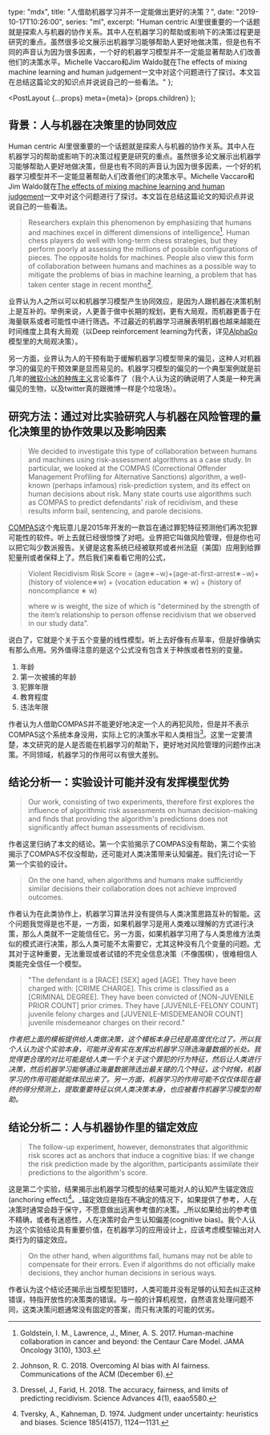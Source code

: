   type: "mdx",
  title: "人借助机器学习并不一定能做出更好的决策？",
  date: "2019-10-17T10:26:00",
  series: "ml",
  excerpt:
    "Human centric AI里很重要的一个话题就是探索人与机器的协作关系。其中人在机器学习的帮助或影响下的决策过程更是研究的重点。虽然很多论文展示出机器学习能够帮助人更好地做决策，但是也有不同的声音认为因为很多因素，一个好的机器学习模型并不一定能显著帮助人们改善他们的决策水平。Michelle Vaccaro和Jim Waldo就在The effects of mixing machine learning and human judgement一文中对这个问题进行了探讨。本文旨在总结这篇论文的知识点并说说自己的一些看法。"
};


  <PostLayout {...props} meta={meta}>
    {props.children}
  </PostLayout>
);

## 背景：人与机器在决策里的协同效应

Human centric AI里很重要的一个话题就是探索人与机器的协作关系。其中人在机器学习的帮助或影响下的决策过程更是研究的重点。虽然很多论文展示出机器学习能够帮助人更好地做决策，但是也有不同的声音认为因为很多因素，一个好的机器学习模型并不一定能显著帮助人们改善他们的决策水平。Michelle Vaccaro和Jim Waldo就在[The effects of mixing machine learning and human judgement](https://queue.acm.org/detail.cfm?id=3363293)一文中对这个问题进行了探讨。本文旨在总结这篇论文的知识点并说说自己的一些看法。

> Researchers explain this phenomenon by emphasizing that humans and machines excel in different dimensions of intelligence[^1]. Human chess players do well with long-term chess strategies, but they perform poorly at assessing the millions of possible configurations of pieces. The opposite holds for machines. People also view this form of collaboration between humans and machines as a possible way to mitigate the problems of bias in machine learning, a problem that has taken center stage in recent months[^2].

业界认为人之所以可以和机器学习模型产生协同效应，是因为人跟机器在决策机制上是互补的。举例来说，人更善于做中长期的规划，更有大局观，而机器更善于在海量联系或者可能性中进行筛选。不过最近的机器学习进展表明机器也越来越能在时间维度上具有大局观（以Deep reinforcement learning为代表，详见[AlphaGo](https://deepmind.com/blog/article/alphago-zero-starting-scratch)模型里的大局观决策）。

另一方面，业界认为人的干预有助于缓解机器学习模型带来的偏见，这种人对机器学习的偏见的干预效果是显而易见的。机器学习模型的偏见的一个典型案例就是前几年的[微软小冰的种族主义](https://www.theverge.com/2016/3/24/11297050/tay-microsoft-chatbot-racist)言论事件了（我个人认为这的确说明了人类是一种充满偏见的生物，以及twitter真的跟微博一样是个垃圾场）。

## 研究方法：通过对比实验研究人与机器在风险管理的量化决策里的协作效果以及影响因素

> We decided to investigate this type of collaboration between humans and machines using risk-assessment algorithms as a case study. In particular, we looked at the COMPAS (Correctional Offender Management Profiling for Alternative Sanctions) algorithm, a well-known (perhaps infamous) risk-prediction system, and its effect on human decisions about risk. Many state courts use algorithms such as COMPAS to predict defendants' risk of recidivism, and these results inform bail, sentencing, and parole decisions.

[COMPAS](https://en.wikipedia.org/wiki/COMPAS_(software))这个鬼玩意儿是2015年开发的一款旨在通过罪犯特征预测他们再次犯罪可能性的软件。听上去就已经很惊悚了对吧。业界把它叫做风险管理，但是你也可以把它叫少数派报告。关键是这套系统已经被联邦或者州法庭（美国）应用到给罪犯量刑或者保释上了。然后我们来看看它用的公式，

> Violent Recidivism Risk Score = (age∗−w)+(age-at-first-arrest∗−w)+(history of violence∗w) + (vocation education ∗ w) + (history of noncompliance ∗ w)
>
> where w is weight, the size of which is "determined by the strength of the item’s relationship to person offense recidivism that we observed in our study data".

说白了，它就是个关于五个变量的线性模型。听上去好像有点草率，但是好像确实有那么点用。另外值得注意的是这个公式没有包含关于种族或者性别的变量。

1. 年龄
2. 第一次被捕的年龄
3. 犯罪年限
4. 教育程度
5. 违法年限

作者认为人借助COMPAS并不能更好地决定一个人的再犯风险，但是并不表示COMPAS这个系统本身没用，实际上它的决策水平和人类相当[^3]。这里一定要清楚，本文研究的是人是否能在机器学习的帮助下，更好地对风险管理的问题作出决策。不同领域，机器学习的作用可以有很大差别。

## 结论分析一：实验设计可能并没有发挥模型优势

> Our work, consisting of two experiments, therefore first explores the influence of algorithmic risk assessments on human decision-making and finds that providing the algorithm's predictions does not significantly affect human assessments of recidivism. 

作者这里归纳了本文的结论。第一个实验揭示了COMPAS没有帮助，第二个实验揭示了COMPAS不仅没帮助，还可能对人类决策带来认知偏差。我们先讨论一下第一个实验的设计。

> On the one hand, when algorithms and humans make sufficiently similar decisions their collaboration does not achieve improved outcomes.

作者认为在此类协作上，机器学习算法并没有提供与人类决策思路互补的智能。这个问题我觉得是也不是，一方面，如果机器学习是用人类难以理解的方式进行决策，那么人类就不一定能信任它。另一方面，如果机器学习用了与人类思维方法类似的模式进行决策，那么人类可能不太需要它，尤其这种没有几个变量的问题。尤其对于这种重要，无法重现或者试错的不完全信息决策（不像围棋），很难相信人类能完全信任一个模型。

> "The defendant is a [RACE] [SEX] aged [AGE]. They have been charged with: [CRIME CHARGE]. This crime is classified as a [CRIMINAL DEGREE]. They have been convicted of [NON-JUVENILE PRIOR COUNT] prior crimes. They have [JUVENILE-FELONY COUNT] juvenile felony charges and [JUVENILE-MISDEMEANOR COUNT] juvenile misdemeanor charges on their record."

_作者把上面的模板提供给人类做决策，这个模板本身已经是高度优化过了。所以我个人认为这个实验本身，可能并没有实在发挥出机器学习筛选海量数据的长处。我觉得更合理的对比可能是给人类一千个关于这个罪犯的行为特征，然后让人类进行决策，然后机器学习能够通过海量数据筛选出最关键的几个特征，这个时候，机器学习的作用可能就能体现出来了。另一方面，机器学习的作用可能不仅仅体现在最终的得分预测上，提取重要特征以供人类决策本身，也应被看作机器学习模型的帮助。_

## 结论分析二：人与机器协作里的锚定效应

> The follow-up experiment, however, demonstrates that algorithmic risk scores act as anchors that induce a cognitive bias: If we change the risk prediction made by the algorithm, participants assimilate their predictions to the algorithm's score.

这是第二个实验，结果揭示出机器学习模型的结果可能对人的认知产生锚定效应(anchoring effect)[^4]。_锚定效应是指在不确定的情况下，如果提供了参考，人在决策时通常会趋于保守，不愿意做出远离参考值的决策。_所以如果给出的参考值不精确，或者有迷惑性，人在决策时会产生认知偏差(cognitive bias)。我个人认为这个实验结论具有重要价值，在机器学习的应用设计上，应该考虑模型输出对人类行为的锚定效应。

> On the other hand, when algorithms fail, humans may not be able to compensate for their errors. Even if algorithms do not officially make decisions, they anchor human decisions in serious ways.

作者认为这个结论还揭示出当模型犯错时，人类可能并没有足够的认知去纠正这种错误，特指开放性的决策类的错误。与一般的计算机视觉，自然语言处理问题不同，这类决策问题通常没有固定的答案，而只有决策的可能的优劣。

[^1]: Goldstein, I. M., Lawrence, J., Miner, A. S. 2017. Human-machine collaboration in cancer and beyond: the Centaur Care Model. JAMA Oncology 3(10), 1303.
[^2]: Johnson, R. C. 2018. Overcoming AI bias with AI fairness. Communications of the ACM (December 6).
[^3]: Dressel, J., Farid, H. 2018. The accuracy, fairness, and limits of predicting recidivism. Science Advances 4(1), eaao5580.
[^4]: Tversky, A., Kahneman, D. 1974. Judgment under uncertainty: heuristics and biases. Science 185(4157), 1124—1131.